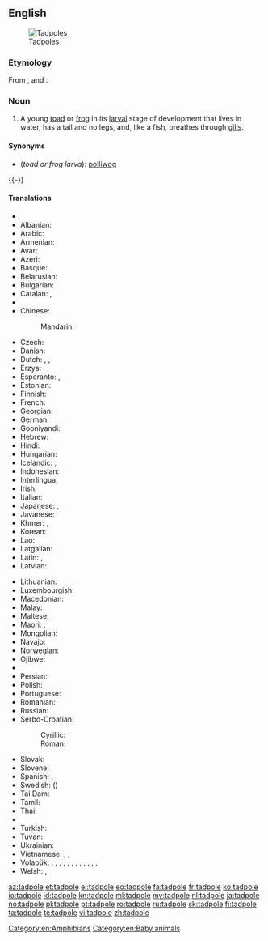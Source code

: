 ==English==
{{wikipedia}}
[[Image:Tadpoles 10 days.jpg|thumb|Tadpoles]]
===Etymology===
From {{etyl|enm|en}}, {{term|lang=enm|tad||toad}} and {{term|lang=enm|poll||head}}.

===Noun===
{{en-noun}}

# A young [[toad]] or [[frog]] in its [[larval]] stage of development that lives in water, has a tail and no legs, and, like a fish, breathes through [[gill]]s.

====Synonyms====
* (''toad or frog larva''): [[polliwog]]
{{-}}
====Translations====
{{trans-top|toad or frog larva}}
* {{trreq|af}}
* Albanian: {{t-|sq|fulterëz|f}}
* Arabic: {{t-|ar|شُرْغُوف|m|tr=šurğūf|sc=Arab}}
* Armenian: {{t-|hy|շերեփուկ|tr=šerep'uk|sc=Armn}}
* Avar: {{t-|av|къоркъотӀинчӀ|sc=Cyrl}}
* Azeri: {{t+|az|çömçəquyruq}}
* Basque: {{t-|eu|zapaburu}}
* Belarusian: {{t-|be|апалонік|m|tr=apalónik|sc=Cyrl}}
* Bulgarian: {{t-|bg|попова лъжичка|f|tr=popova lǎžička|sc=Cyrl}}
* Catalan: {{t-|ca|capgròs|m}}, {{t-|ca|cullerot|m}}
* {{trreq|ce}}
* Chinese:
*: Mandarin: {{t|cmn|蝌蚪|tr=kēdǒu|sc=Hani}}
* Czech: {{t+|cs|pulec|m}}
* Danish: {{t-|da|haletudse|c}}
* Dutch: {{t+|nl|dikkopje|m}} {{qualifier|diminutive}}, {{t+|nl|dikkop|m}}, {{t+|nl|kikkervisje}} {{qualifier|diminutive}}
* Erzya: {{tø|myv|ботпря|tr=botprja|sc=Cyrl}}
* Esperanto: {{t-|eo|ranido}}, {{t-|eo|bufido}}
* Estonian: {{t-|et|kulles}}
* Finnish: {{t+|fi|nuijapää}}
* French: {{t+|fr|têtard|m}}
* Georgian: {{t-|ka|თავკომბალა|tr=t‘avkombala|sc=Geor}}
* German: {{t+|de|Kaulquappe|f}}
* Gooniyandi: {{tø|gni|gilyjirrjgi}}
* Hebrew: {{t-|he|רֹאשָׁן|m|tr=rošan}}
* Hindi: {{t-|hi|इल्ली|tr=illī|sc=Deva}}
* Hungarian: {{t+|hu|ebihal}}
* Icelandic: {{t-|is|halakarta|f}}, {{t-|is|froskungi|m}}
* Indonesian: {{t+|id|berudu}}
* Interlingua: {{t-|ia|larva de rana}}
* Irish: {{t-|ga|torbán|m}}
* Italian: {{t+|it|girino|m}}
* Japanese: {{t+|ja|おたまじゃくし|tr=おたまじゃくし, otamajakushi}}, {{t-|ja|オタマジャクシ|tr=otamajakushi|sc=Jpan}}
* Javanese: {{t-|jv|kecebong}}
* Khmer: {{t-|km|កូនក្អុក|tr=koonk’ok|sc=Khmr}}, {{t-|km|កូនពៀក|tr=koonpiek|sc=Khmr}}
* Korean: {{t+|ko|올챙이|tr=olchaeng-i|sc=Kore}}
* Lao: {{t-|lo|ຮວກ|tr=huak|sc=Laoo}}
* Latgalian: {{tø|ltg|kūrcaklys|m}}
* Latin: {{t-|la|ranunculus|m}}, {{t-|la|ranula|f}}
* Latvian: {{t-|lv|kurkulis|m}}
{{trans-mid}}
* Lithuanian: {{t-|lt|buožgalvis}}
* Luxembourgish: {{t-|lb|Kauzekapp|m}}
* Macedonian: {{t-|mk|полноглавец|m|tr=polnoglávec}}
* Malay: {{t-|ms|berudu}}
* Maltese: {{t-|mt|marżepp|m}}
* Maori: {{t-|mi|hua poraka}}, {{t-|mi|punua poraka}}
* Mongolian: {{t-|mn|шанаган хорхой|tr=šanagan horhoy|sc=Cyrl}}
* Navajo: {{tø|nv|tsʼǫʼasánii}}
* Norwegian: {{t+|no|rumpetroll}}
* Ojibwe: {{tø|oj|boodoonh}}
* {{trreq|os}}
* Persian: {{t-|fa|بچه قورباغه|tr=bačče-ye qurbâğe}}
* Polish: {{t+|pl|kijanka|f}}
* Portuguese: {{t+|pt|girino|m}}
* Romanian: {{t+|ro|mormoloc|m}}
* Russian: {{t+|ru|головастик|m|tr=golovástik}}
* Serbo-Croatian:
*: Cyrillic: {{t-|sh|пуноглавац|m}}
*: Roman: {{t-|sh|punoglavac|m}}
* Slovak: {{t+|sk|žubrienka|f}}
* Slovene: {{t-|sl|paglavec|m}}
* Spanish: {{t+|es|renacuajo|m}}, {{t-|es|ranacuajo|m}}
* Swedish: ({{t+|sv|grodyngel|alt=grod}}){{t+|sv|yngel|c}}
* Tai Dam: {{tø|blt|ʻkhuạk|sc=Tavt}}
* Tamil: {{t+|ta|தவளைக்குஞ்சு|tr=tavaḷaikkuñcu}}
* Thai: {{t-|th|ลูกกบ|tr=lôok gòp|sc=Thai}}
* {{trreq|bo}}
* Turkish: {{t+|tr|iribaş}}
* Tuvan: {{tø|tyv|пага төлү|tr=paga tölü}}
* Ukrainian: {{t-|uk|пуголовок|m|tr=puholovok|sc=Cyrl}}
* Vietnamese: {{t+|vi|nòng nọc}}, {{t-|vi|nọc nọc}}, {{t-|vi|óc nóc}}
* Volapük: {{qualifier|♂♀}} {{t-|vo|frogalarvat}}, {{qualifier|♂}} {{t-|vo|frogahilarvat}}, {{qualifier|♀}} {{t-|vo|frogajilarvat}}, {{qualifier|♂♀ offspring}} {{t-|vo|frogül}}, {{qualifier|♂ offspring}} {{t-|vo|hifrogül}}, {{qualifier|♀ offspring}} {{t-|vo|jifrogül}}, {{qualifier|♂♀ offspring}} {{t-|vo|bufodül}}, {{qualifier|♂ offspring}} {{t-|vo|hibufodül}}, {{qualifier|♀ offspring}} {{t-|vo|jibufodül}}, {{qualifier|♂♀ offspring}} {{t-|vo|rosipül}}, {{qualifier|♂ offspring}} {{t-|vo|hirosipül}}, {{qualifier|♀ offspring}} {{t-|vo|jirosipül}}, {{qualifier|obsolete}} {{t-|vo|smafrog}}
* Welsh: {{t-|cy|grifft|m}}, {{t+|cy|penbwl|m}}
{{trans-bottom}}

[[Category:en:Amphibians]]
[[Category:en:Baby animals]]

[[az:tadpole]]
[[et:tadpole]]
[[el:tadpole]]
[[eo:tadpole]]
[[fa:tadpole]]
[[fr:tadpole]]
[[ko:tadpole]]
[[io:tadpole]]
[[id:tadpole]]
[[kn:tadpole]]
[[ml:tadpole]]
[[my:tadpole]]
[[nl:tadpole]]
[[ja:tadpole]]
[[no:tadpole]]
[[pl:tadpole]]
[[pt:tadpole]]
[[ro:tadpole]]
[[ru:tadpole]]
[[sk:tadpole]]
[[fi:tadpole]]
[[ta:tadpole]]
[[te:tadpole]]
[[vi:tadpole]]
[[zh:tadpole]]